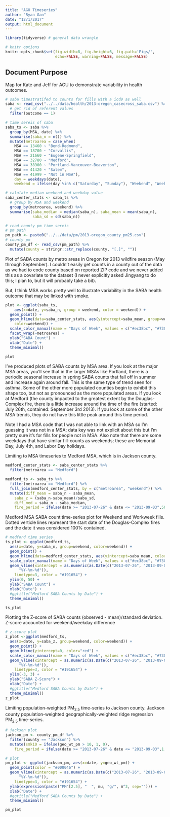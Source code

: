 ```yaml
---
title: "AGU Timeseries"
author: "Ryan Gan"
date: "12/1/2017"
output: html_document
---
```


```r
library(tidyverse) # general data wrangle

# knitr options
knitr::opts_chunk$set(fig.width=8, fig.height=6, fig.path='Figs/',
                      echo=FALSE, warning=FALSE, message=FALSE)
```

## Document Purpose

Map for Kate and Jeff for AGU to demonstrate variability in health outcomes.

```r
# saba timestratifed to counts for fills with a icd9 as well
saba <- read_csv("../../data/health/2013-oregon_casecross_saba.csv") %>% 
  # get rid of referent values
  filter(outcome == 1)

# time sereis of saba
saba_ts <- saba %>% 
  group_by(MSA, date) %>% 
  summarise(saba_n = n()) %>% 
  mutate(metroarea = case_when(
    MSA == 13460 ~ "Bend-Redmond",
    MSA == 18700 ~ "Corvallis",
    MSA == 21660 ~ "Eugene-Springfield",
    MSA == 32780 ~ "Medford",
    MSA == 38900 ~ "Portland-Vancouver-Beaverton",
    MSA == 41420 ~ "Salem",
    MSA == 41999 ~ "Not in MSA"),
    day = weekdays(date),
    weekend = ifelse(day %in% c("Saturday", "Sunday"), "Weekend", "Weekday")) 

# calulate median weekend and weekday value
saba_center_stats <- saba_ts %>% 
  # group by MSA and weekend
  group_by(metroarea, weekend) %>% 
  summarise(saba_median = median(saba_n), saba_mean = mean(saba_n),
            saba_sd = sd(saba_n))

# read county pm time sereis
# pm path
pm_path <- paste0("../../data/pm/2013-oregon_county_pm25.csv")
# county pm
county_pm_df <- read_csv(pm_path) %>% 
  mutate(county = stringr::str_replace(county, "[.]", ""))
```

Plot of SABA counts by metro areas in Oregon for 2013 wildfire season (May through September). I couldn't easily get counts in a county out of the data as we had to code county based on reported ZIP code and we never added this as a covariate to the dataset (I never explicitly asked Jingyang to do this; I plan to, but it will probably take a bit).

But, I think MSA works pretty well to illustrate variability in the SABA health outcome that may be linked with smoke.

```r
plot <- ggplot(saba_ts, 
    aes(x=date, y=saba_n, group = weekend, color = weekend)) +
  geom_point() +
  geom_hline(data=saba_center_stats, aes(yintercept=saba_mean, group=weekend,
    color=weekend)) +
  scale_color_manual(name = "Days of Week", values = c("#ec38bc", "#7303c0")) +
  facet_wrap(~metroarea) +
  ylab("SABA Count") +
  xlab("Date") +
  theme_minimal()

plot
```

I've produced plots of SABA counts by MSA area. If you look at the major MSA areas, you'll see that in the larger MSAs like Portland, there is a periodic seasonal increase in spring SABA counts that fall off in summer and increase again around fall. This is the same type of trend seen for asthma. Some of the other more populated counties begin to exhibit this shape too, but not as pronounced as the more populated areas. If you look at Medford (the county impacted to the greatest extent by the Douglas-Complex fire, there is a little increase around the time of the fire (started: July 26th, contained: September 3rd 2013). If you look at some of the other MSA trends, they do not have this little peak around this time period. 

Note I had a MSA code that I was not able to link with an MSA so I'm guessing it was not in a MSA; data key was not explicit about this but I'm pretty sure it's for fills for people not in MSA. Also note that there are some weekdays that have similar fill-counts as weekends; these are Memorial Day, July 4th, and Labor Day holidays.

Limiting to MSA timeseries to Medford MSA, which is in Jackson county.

```r
medford_center_stats <- saba_center_stats %>% 
  filter(metroarea == "Medford")

medford_ts <- saba_ts %>% 
  filter(metroarea == "Medford") %>% 
  full_join(medford_center_stats, by = c("metroarea", "weekend")) %>% 
  mutate(diff_mean = saba_n - saba_mean,
    saba_z = (saba_n-saba_mean)/saba_sd, 
    diff_med = saba_n - saba_median,
    fire_period = ifelse(date >= "2013-07-26" & date <= "2013-09-03",50,NA))
```

Medford MSA SABA count time-series plot for Weekend and Workweek fills. Dotted verticle lines represent the start date of the Douglas-Complex fires and the date it was considered 100% contained.

```r
# medford time series
ts_plot <- ggplot(medford_ts, 
  aes(x=date, y=saba_n, group=weekend, color=weekend)) +
  geom_point() +
  geom_hline(data=medford_center_stats, aes(yintercept=saba_mean, color=weekend)) +
  scale_color_manual(name = "Days of Week", values = c("#ec38bc", "#7303c0")) +
  geom_vline(xintercept = as.numeric(as.Date(c("2013-07-26", "2013-09-03"), 
      "%Y-%m-%d")),
    linetype=3, color = "#191654") +
  ylim(0, 50) +
  ylab("SABA Count") +
  xlab("Date") +
  #ggtitle("Medford SABA Counts by Date") +
  theme_minimal()

ts_plot
```

Plotting the Z-score of SABA counts (observed - mean)/standard deviation. Z-score accounted for weekend/weekday difference

```r
# z-score plot
z_plot <-ggplot(medford_ts, 
  aes(x=date, y=saba_z, group=weekend, color=weekend)) +
  geom_point() +
  geom_hline(yintercept=0, color="red") +
  scale_color_manual(name = "Days of Week", values = c("#ec38bc", "#7303c0")) +
  geom_vline(xintercept = as.numeric(as.Date(c("2013-07-26", "2013-09-03"), 
      "%Y-%m-%d")),
    linetype=3, color = "#191654") +
  ylim(-3, 3) +
  ylab("SABA Z-Score") +
  xlab("Date") +
  #ggtitle("Medford SABA Counts by Date") +
  theme_minimal()
z_plot
```

Limiting population-weighted PM~2.5~ time-series to Jackson county. Jackson county population-weighted geographically-weighted ridge regression PM~2.5~ time-series.

```r
# jackson plot
jackson_pm <- county_pm_df %>% 
  filter(county == "Jackson") %>% 
  mutate(smk10 = ifelse(geo_wt_pm > 10, 1, 0),
    fire_period = ifelse(date >= "2013-07-26" & date <= "2013-09-03",1,0))

# plot 
pm_plot <- ggplot(jackson_pm, aes(x=date, y=geo_wt_pm)) +
  geom_point(color = "#000046") +
  geom_vline(xintercept = as.numeric(as.Date(c("2013-07-26", "2013-09-03"), 
      "%Y-%m-%d")),
    linetype=3, color = "#191654") +
  ylab(expression(paste("PM"[2.5], "  ", mu, "g/", m^3, sep=""))) +
  xlab("Date") +
  #ggtitle("Medford SABA Counts by Date") +
  theme_minimal()

pm_plot  
```